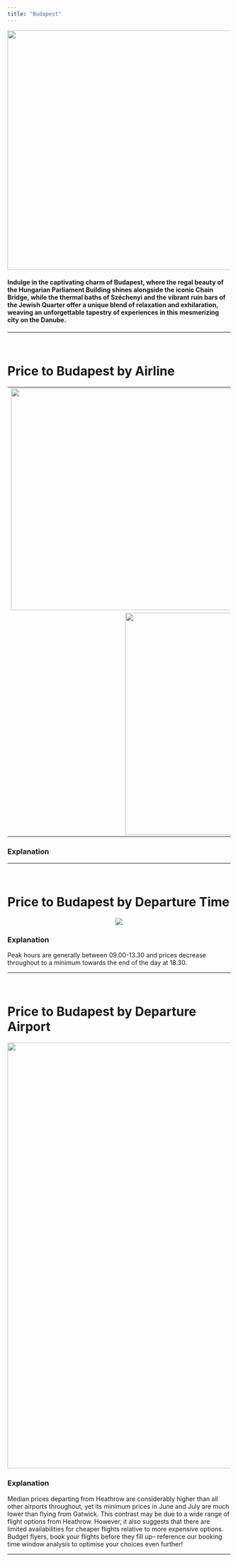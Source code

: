 ```yaml
---
title: "Budapest"
---
```

<p style='text-align:center'>
    <img src="figures/Wallpapers/budapest.jpg" width="960" height="540" />
</p>

#### Indulge in the captivating charm of Budapest, where the regal beauty of the Hungarian Parliament Building shines alongside the iconic Chain Bridge, while the thermal baths of Széchenyi and the vibrant ruin bars of the Jewish Quarter offer a unique blend of relaxation and exhilaration, weaving an unforgettable tapestry of experiences in this mesmerizing city on the Danube.

------------------------------------------------

<br>

# Price to Budapest by Airline

<table>
<tr>
    <td> <img src="figures/prices_flights/budapest_price_average.png" style="width: 500px;"/> </td>
    <td> <img src="figures/prices_flights/budapest_price_median.png" style="width: 500px;"/> </td>
</tr>
<tr>
    <td colspan="2" style="text-align:center;"> <img src="figures/prices_flights/budapest_price_min.png" style="width: 500px;"/> </td>
</tr>
</table>

### Explanation

------------------------------------------------

<br>

# Price to Budapest by Departure Time

<p style='text-align:center'>
    <img src="figures/time/budapest.jpeg"/>
</p>


### Explanation

Peak hours are generally between 09.00-13.30 and prices decrease throughout to a minimum towards the end of the day at 18.30.

------------------------------------------------

<br>

# Price to Budapest by Departure Airport

<p style='text-align:center'>
    <img src="figures/airport/budapest.jpeg" width="960"/>
</p>


### Explanation

Median prices departing from Heathrow are considerably higher than all other airports throughout, yet its minimum prices in June and July are much lower than flying from Gatwick. This contrast may be due to a wide range of flight options from Heathrow. However, it also suggests that there are limited availabilities for cheaper flights relative to more expensive options. Budget flyers, book your flights before they fill up– reference our booking time window analysis to optimise your choices even further!

------------------------------------------------